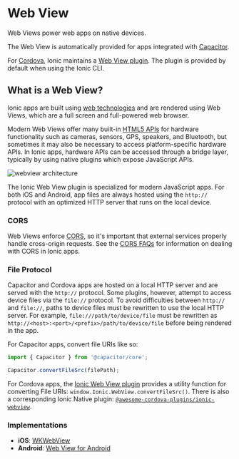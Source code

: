 # Web View

Web Views power web apps on native devices.

The Web View is automatically provided for apps integrated with [Capacitor](../reference/glossary.md#capacitor).

For [Cordova](../reference/glossary.md#cordova), Ionic maintains a <a href="https://github.com/ionic-team/cordova-plugin-ionic-webview" target="_blank">Web View plugin</a>. The plugin is provided by default when using the Ionic CLI.

## What is a Web View?

Ionic apps are built using [web technologies](../reference/glossary.md#web-standards) and are rendered using Web Views, which are a full screen and full-powered web browser.

Modern Web Views offer many built-in <a href="https://whatwebcando.today" target="_blank">HTML5 APIs</a> for hardware functionality such as cameras, sensors, GPS, speakers, and Bluetooth, but sometimes it may also be necessary to access platform-specific hardware APIs. In Ionic apps, hardware APIs can be accessed through a bridge layer, typically by using native plugins which expose JavaScript APIs.

![webview architecture](/img/building/webview-architecture.png)

The Ionic Web View plugin is specialized for modern JavaScript apps. For both iOS and Android, app files are always hosted using the `http://` protocol with an optimized HTTP server that runs on the local device.

### CORS

Web Views enforce [CORS](../reference/glossary.md#cors), so it's important that external services properly handle cross-origin requests. See the [CORS FAQs](../troubleshooting/cors.md) for information on dealing with CORS in Ionic apps.

### File Protocol

Capacitor and Cordova apps are hosted on a local HTTP server and are served with the `http://` protocol. Some plugins, however, attempt to access device files via the `file://` protocol. To avoid difficulties between `http://` and `file://`, paths to device files must be rewritten to use the local HTTP server. For example, `file:///path/to/device/file` must be rewritten as `http://<host>:<port>/<prefix>/path/to/device/file` before being rendered in the app.

For Capacitor apps, convert file URIs like so:

```javascript
import { Capacitor } from '@capacitor/core';

Capacitor.convertFileSrc(filePath);
```

For Cordova apps, the [Ionic Web View plugin](https://github.com/ionic-team/cordova-plugin-ionic-webview) provides a utility function for converting File URIs: `window.Ionic.WebView.convertFileSrc()`. There is also a corresponding Ionic Native plugin: [`@awesome-cordova-plugins/ionic-webview`](../native/ionic-webview.md).

### Implementations

- **iOS**: <a href="https://developer.apple.com/documentation/webkit/wkwebview" target="_blank">WKWebView</a>
- **Android**: <a href="https://developer.chrome.com/multidevice/webview/overview" target="_blank">Web View for Android</a>
